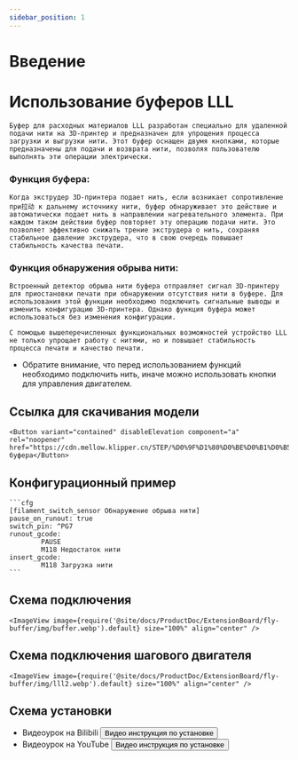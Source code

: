 ```yaml
---
sidebar_position: 1
---
```


# Введение

# Использование буферов LLL

    Буфер для расходных материалов LLL разработан специально для удаленной подачи нити на 3D-принтер и предназначен для упрощения процесса загрузки и выгрузки нити. Этот буфер оснащен двумя кнопками, которые предназначены для подачи и возврата нити, позволяя пользователю выполнять эти операции электрически.

### Функция буфера:

    Когда экструдер 3D-принтера подает нить, если возникает сопротивление при拉动 к дальнему источнику нити, буфер обнаруживает это действие и автоматически подает нить в направлении нагревательного элемента. При каждом таком действии буфер повторяет эту операцию подачи нити. Это позволяет эффективно снижать трение экструдера о нить, сохраняя стабильное давление экструдера, что в свою очередь повышает стабильность качества печати.

### Функция обнаружения обрыва нити:

    Встроенный детектор обрыва нити буфера отправляет сигнал 3D-принтеру для приостановки печати при обнаружении отсутствия нити в буфере. Для использования этой функции необходимо подключить сигнальные выводы и изменить конфигурацию 3D-принтера. Однако функция буфера может использоваться без изменения конфигурации. 

    С помощью вышеперечисленных функциональных возможностей устройство LLL не только упрощает работу с нитями, но и повышает стабильность процесса печати и качество печати.

* Обратите внимание, что перед использованием функций необходимо подключить нить, иначе можно использовать кнопки для управления двигателем.

## Ссылка для скачивания модели

    <Button variant="contained" disableElevation component="a" rel="noopener" href="https://cdn.mellow.klipper.cn/STEP/%D0%9F%D1%80%D0%BE%D0%B1%D0%B5%D0%BB%D1%8C%D0%BD%D0%B0%D1%8F_%D0%BA%D0%BE%D0%BF%D0%B8%D1%8F.zip">Модель буфера</Button>


## Конфигурационный пример

    ```cfg
    [filament_switch_sensor Обнаружение обрыва нити]
    pause_on_runout: true
    switch_pin: ^PG7
    runout_gcode:
            PAUSE
            M118 Недостаток нити
    insert_gcode:
            M118 Загрузка нити
    ```

## Схема подключения

    <ImageView image={require('@site/docs/ProductDoc/ExtensionBoard/fly-buffer/img/buffer.webp').default} size="100%" align="center" />

## Схема подключения шагового двигателя

    <ImageView image={require('@site/docs/ProductDoc/ExtensionBoard/fly-buffer/img/lll2.webp').default} size="100%" align="center" />

## Схема установки

* Видеоурок на Bilibili
<Button variant="contained" disableElevation component="a" rel="noopener" href="https://b23.tv/1Mn6T0v">Видео инструкция по установке</Button>
* Видеоурок на YouTube
<Button variant="contained" disableElevation component="a" rel="noopener" href="https://www.youtube.com/watch?v=foBfX06pL8s&t=630s">Видео инструкция по установке</Button>
<PdfView file="https://cdn.mellow.klipper.cn/SCH-PDF/buffer.pdf"/>
